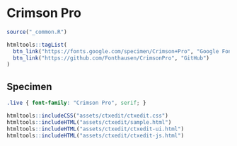 # Crimson Pro

```r
source("_common.R")
```

```r
htmltools::tagList(
  btn_link("https://fonts.google.com/specimen/Crimson+Pro", "Google Fonts"),
  btn_link("https://github.com/Fonthausen/CrimsonPro", "GitHub")
)
```

## Specimen

<link rel="preconnect" href="https://fonts.googleapis.com">
<link rel="preconnect" href="https://fonts.gstatic.com" crossorigin>
<link href="https://fonts.googleapis.com/css2?family=Crimson+Pro:ital,wght@0,400;0,700;1,400&display=swap" rel="stylesheet">

```css
.live { font-family: "Crimson Pro", serif; }
```

```r
htmltools::includeCSS("assets/ctxedit/ctxedit.css")
htmltools::includeHTML("assets/ctxedit/sample.html")
htmltools::includeHTML("assets/ctxedit/ctxedit-ui.html")
htmltools::includeHTML("assets/ctxedit/ctxedit-js.html")
```
